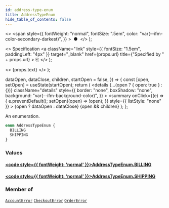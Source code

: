 ```yaml
---
id: address-type-enum
title: AddressTypeEnum
hide_table_of_contents: false
---
```


  <>
    <span
      style={{
        fontWeight: "normal",
        fontSize: ".5em",
        color: "var(--ifm-color-secondary-darkest)",
      }}
    >
      &nbsp;●&nbsp;
    </span>
  </>
);

  <>
    Specification
    <a
      className="link"
      style={{ fontSize: "1.5em", paddingLeft: "4px" }}
      target="\_blank"
      href={props.url}
      title={"Specified by " + props.url}
    >
      ⎘
    </a>
  </>
);

  <>
    <span className={props.class}>{props.text}</span>
  </>
);


  dataOpen,
  dataClose,
  children,
  startOpen = false,
}) => {
  const [open, setOpen] = useState(startOpen);
  return (
    <details
      {...(open ? { open: true } : {})}
      className="details"
      style={{
        border: "none",
        boxShadow: "none",
        background: "var(--ifm-background-color)",
      }}
    >
      <summary
        onClick={(e) => {
          e.preventDefault();
          setOpen((open) => !open);
        }}
        style={{ listStyle: "none" }}
      >
        {open ? dataOpen : dataClose}
      </summary>
      {open && children}
    </details>
  );
};

An enumeration.

```graphql
enum AddressTypeEnum {
  BILLING
  SHIPPING
}
```

### Values

#### [<code style={{ fontWeight: 'normal' }}>AddressTypeEnum.<b>BILLING</b></code>](#)

>

#### [<code style={{ fontWeight: 'normal' }}>AddressTypeEnum.<b>SHIPPING</b></code>](#)

>

### Member of

[`AccountError`](../../../api-storefront/users/objects/account-error) <Badge class="badge badge--secondary" text="object"/><Bullet />[`CheckoutError`](../../../api-storefront/checkout/objects/checkout-error) <Badge class="badge badge--secondary" text="object"/><Bullet />[`OrderError`](../../../api-storefront/orders/objects/order-error) <Badge class="badge badge--secondary" text="object"/>
